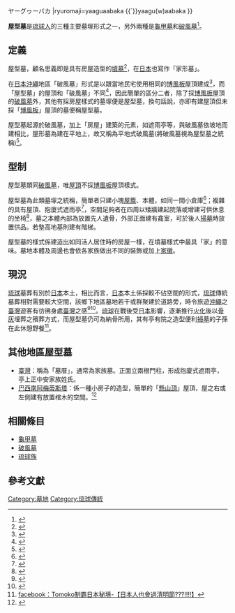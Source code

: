{{Infobox East Asian
|title=屋型墓
|
<!-- 中文 -->
|chinesetitle=
|chinese=
|tradchi=屋型墓
|simpchi=屋型墓
|zhuyin=ㄨㄒㄧㄥˊㄇㄨˋ
|pinyin=wūxíngmù
|typy=
|wg=
|chinesetext=
<!-- 日文 -->
|japanesetitle=
|kanji=屋形墓、家形墓
|kana=やかたばか
|romaji=yakatabaka
|japanesetext=
<!-- 琉球語 -->
|ryutitle=
|ryuhanji=
|ryukana=ヤーグァーバカ{{`}}ヤーグヮーバカ
|ryuromaji=yaaguaabaka {{`}}yaagu(w)aabaka
}}

'''屋型墓'''是[[琉球人|琉球人]]的三種主要墓塜形式之一，另外兩種是[[龜甲墓|龜甲墓]]和[[破風墓|破風墓]]<ref>{{Cite web |url=http://www.geocities.jp/ueshitay/Okinawa/J_Okinawa.html |title=沖縄の歴史墓-8.(名護市許田) |access-date=2016-11-08 |archive-url=https://web.archive.org/web/20161108195833/http://www.geocities.jp/ueshitay/Okinawa/J_Okinawa.html |archive-date=2016-11-08 |dead-url=yes }}</ref>。

==定義==
屋型墓，顧名思義即是具有房屋造型的[[墳墓|墳墓]]<ref>{{Cite web |url=http://mbp-okinawa.com/ameku148/column/376/ |title=沖縄に多い家型の「屋形墓」。歴史と特徴 |accessdate=2016-11-08 |archive-date=2016-11-08 |archive-url=https://web.archive.org/web/20161108195128/http://mbp-okinawa.com/ameku148/column/376/ |dead-url=no }}</ref>，在[[日本|日本]]也寫作「家形墓」。

在[[日本|日本]][[沖繩|沖繩]]地區「破風墓」形式是以跟當地民宅使用相同的[[博風板|博風板]]屋頂建成<ref>{{Cite web |url=http://mbp-okinawa.com/ameku148/column/375/ |title=沖縄の伝統的な三角屋根の「破風墓」。歴史と特徴。 |accessdate=2016-11-08 |archive-date=2016-11-08 |archive-url=https://web.archive.org/web/20161108195739/http://mbp-okinawa.com/ameku148/column/375/ |dead-url=no }}</ref>，而「屋型墓」的屋頂和「破風墓」不同<ref>{{Cite web |url=http://www.pc-circle.net/okinawa/pub/2335.htm |title=沖縄 > 琉球王国 > 沖縄のお墓の形と種類 > 沖縄のお墓 > 横穴式のお墓 > 破風墓 |access-date=2016-11-08 |archive-url=https://web.archive.org/web/20161108195048/http://www.pc-circle.net/okinawa/pub/2335.htm |archive-date=2016-11-08 |dead-url=yes }}</ref>，因此簡單的區分二者，除了採[[博風板|博風板]]屋頂的[[破風墓|破風墓]]外，其他有採房屋樣式的墓塜便是屋型墓，換句話說，亦即有建屋頂但未採「[[博風板|博風板]]」屋頂的墓便稱屋型墓。

屋型墓起源於破風墓，加上「房屋」建築的元素，如遮雨亭等，與破風墓依坡地而建相比，屋形墓為建在平地上，故又稱為平地式破風墓(將破風墓視為屋型墓之統稱)<ref>{{Cite web |url=http://www.pc-circle.net/okinawa/pub/2365.htm |title=沖縄 > 琉球王国 > 沖縄のお墓の形と種類 > 沖縄のお墓 |access-date=2016-11-08 |archive-url=https://web.archive.org/web/20161108195154/http://www.pc-circle.net/okinawa/pub/2365.htm |archive-date=2016-11-08 |dead-url=yes }}</ref>。

==型制==
屋型墓類同[[破風墓|破風墓]]，唯[[屋頂|屋頂]]不採[[博風板|博風板]]屋頂樣式。

屋型墓為此類墓塜之統稱，簡單者只建小塊[[屋簷|屋簷]]、本體，如同一間小倉庫<ref>{{Cite web |url=http://www.pc-circle.net/okinawa/pub/2340.htm |title=沖縄 > 琉球王国 > 沖縄のお墓の形と種類 > 沖縄のお墓 > 平地式のお墓 > 家形墓 |access-date=2016-11-08 |archive-url=https://web.archive.org/web/20161109021036/http://www.pc-circle.net/okinawa/pub/2340.htm |archive-date=2016-11-09 |dead-url=yes }}</ref>；複雜的具有屋頂、抱廈式遮雨亭<ref>{{Cite web |url=http://blog.gendaifusui.com/?eid=86 |title=沖縄の風水墓-写真10 家形墓 |accessdate=2016-11-08 |archive-date=2016-11-09 |archive-url=https://web.archive.org/web/20161109021308/http://blog.gendaifusui.com/?eid=86 |dead-url=no }}</ref>，空間足夠者在四周以矮牆建起院落或增建可供休息的坐椅<ref>{{Cite web |url=http://blog.goo.ne.jp/foreverkato/e/b9dda4126d96a2aff2eff7c7f517d7af |title=沖縄ぬ墓 |accessdate=2016-11-08 |archive-date=2016-11-08 |archive-url=https://web.archive.org/web/20161108195251/http://blog.goo.ne.jp/foreverkato/e/b9dda4126d96a2aff2eff7c7f517d7af |dead-url=no }}</ref>，墓之本體內部為放置先人遺骨，外部正面建有龕室，可於後人[[掃墓|掃墓]]時放置供品。若墊高地基則建有階梯。

屋型墓的樣式係建造出如同活人居住時的房屋一樣，在墳墓樣式中最具「家」的意味。墓地本體及周邊也會依各家族做出不同的裝飾或加上[[家紋|家徽]]。

==現況==
[[琉球|琉球]]墓葬有別於[[日本|日本]]本土，相比而言，[[日本|日本]]本土係採較不佔空間的形式，[[琉球|琉球]]傳統墓葬相對需要較大空間，該鄉下地區墓地若干或群聚建於道路旁，時令旅遊[[沖繩|沖繩]]之[[臺灣|臺灣]]遊客有彷彿身處[[臺灣|臺灣]]之感<ref>{{Cite web |url=http://yuepin.blogspot.tw/2014/03/blog-post_6.html |title=臺灣網友留學生旅日日記 |accessdate=2016-11-08 |archive-date=2016-11-09 |archive-url=https://web.archive.org/web/20161109021104/http://yuepin.blogspot.tw/2014/03/blog-post_6.html |dead-url=no }}</ref><ref>{{Cite web |url=http://jordanchien.blogspot.tw/2010/12/191.html |title=臺灣網友旅遊沖繩網誌 |accessdate=2016-11-08 |archive-date=2016-11-08 |archive-url=https://web.archive.org/web/20161108195435/http://jordanchien.blogspot.tw/2010/12/191.html |dead-url=no }}</ref>。[[琉球|琉球]]在戰後受[[日本|日本]]影響，逐漸推行[[火化|火化]]後以[[骨灰|骨灰]]埋葬之殯葬方式，而屋型墓仍可為納骨所用，其有亭有院之造型便利[[掃墓|掃墓]]的子孫在此休憩野餐<ref>[https://www.facebook.com/goaroundwholejapan/posts/464356757023016:0 facebook：Tomoko制霸日本秘境-【日本人也會過清明節???!!!!】]</ref>。

==其他地區屋型墓==
*[[臺灣|臺灣]]：稱為「墓厝」，通常為家族墓。正面立兩根門柱，形成抱廈式遮雨亭，亭上正中安家族姓氏。
*[[巴西|巴西]][[南阿梅蒂斯塔|南阿梅蒂斯塔]]：係一種小房子的造型，簡單的「[[懸山頂|懸山頂]]」屋頂，屋之右或左側建有放置棺木的空間。<ref>{{Cite web |url=http://mypaper.pchome.com.tw/cafesea/post/1323042913 |title=咖啡海的天堂：巴西‧印象：亡者的都更，Ametista do Sul的墓屋 |accessdate=2016-11-08 |archive-date=2016-11-09 |archive-url=https://web.archive.org/web/20161109021346/http://mypaper.pchome.com.tw/cafesea/post/1323042913 |dead-url=no }}</ref>

==相關條目==
*[[龜甲墓|龜甲墓]]
*[[破風墓|破風墓]]
*[[琉球族|琉球族]]

==參考文獻==

[[Category:墓地|Category:墓地]]
[[Category:琉球傳統|Category:琉球傳統]]
